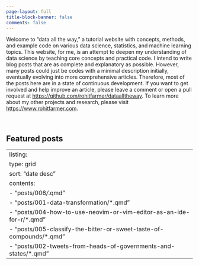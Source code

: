 ```yaml
---
page-layout: full
title-block-banner: false
comments: false
---
```


Welcome to "data all the way," a tutorial website with concepts, methods, and example code on various data science, statistics, and machine learning topics. This website, for me, is an attempt to deepen my understanding of data science by teaching core concepts and practical code. I intend to write blog posts that are as complete and explanatory as possible. However, many posts could just be codes with a minimal description initially, eventually evolving into more comprehensive articles. Therefore, most of the posts here are in a state of continuous development. If you want to get involved and help improve an article, please leave a comment or open a pull request at <https://github.com/rohitfarmer/dataalltheway>. To learn more about my other projects and research, please visit <https://www.rohitfarmer.com>.

<br />

## Featured posts

---
listing:
  type: grid
  sort: "date desc"
  contents:
    - "posts/006*/*.qmd"
    - "posts/001-data-transformation/*.qmd"
    - "posts/004-how-to-use-neovim-or-vim-editor-as-an-ide-for-r/*.qmd"
    - "posts/005-classify-the-bitter-or-sweet-taste-of-compounds/*.qmd"
    - "posts/002-tweets-from-heads-of-governments-and-states/*.qmd"
---
